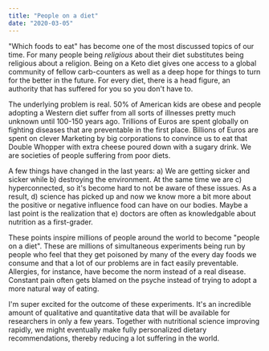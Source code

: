 ```yaml
---
title: "People on a diet"
date: "2020-03-05"
---
```


"Which foods to eat" has become one of the most discussed topics of our time. For many people being *religious* about their diet substitutes being religious about a religion. Being on a Keto diet gives one access to a global community of fellow carb-counters as well as a deep hope for things to turn for the better in the future. For every diet, there is a head figure, an authority that has suffered for you so you don't have to.

The underlying problem is real. 50% of American kids are obese and people adopting a Western diet suffer from all sorts of illnesses pretty much unknown until 100-150 years ago. Trillions of Euros are spent globally on fighting diseases that are preventable in the first place. Billions of Euros are spent on clever Marketing by big corporations to convince us to eat that Double Whopper with extra cheese poured down with a sugary drink. We are societies of people suffering from poor diets. 

A few things have changed in the last years: a) We are getting sicker and sicker while b) destroying the environment. At the same time we are c) hyperconnected, so it's become hard to not be aware of these issues. As a result, d) science has picked up and now we know more a bit more about the positive or negative influence food can have on our bodies. Maybe a last point is the realization that e) doctors are often as knowledgable about nutrition as a first-grader.

These points inspire millions of people around the world to become "people on a diet". These are millions of simultaneous experiments being run by people who feel that they get poisoned by many of the every day foods we consume and that a lot of our problems are in fact easily preventable. Allergies, for instance, have become the norm instead of a real disease. Constant pain often gets blamed on the psyche instead of trying to adopt a more natural way of eating.

I'm super excited for the outcome of these experiments. It's an incredible amount of qualitative and quantitative data that will be available for researchers in only a few years. Together  with nutritional science improving rapidly, we might eventually make fully personalized dietary recommendations, thereby reducing a lot suffering in the world.

